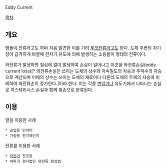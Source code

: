 Eddy Current

[[목차]]
== 개요 ==
맴돌이 전류라고도 하며 처음 발견한 이를 기려 [[푸코]][[전류]]라고도 한다. 도체 주변의 자기장이 급격하게 바뀔때 전자기 유도에 의해 발생하는 소용돌이 형태의 전류이다.

와전류가 발생하면 철심에 열이 발생하여 손실이 일어나고 이것을 와전류손실(eddy current loss)[* 와전류손실은 쓰이는 도체의 상수와 자속밀도의 자승과 주파수의 자승으로 계산되며 이때의 상수는 쓰이는 도체의 재료마다 다른데 도체의 두께의 자승에 비례하여 와전류손이 증가한다.]이라 한다. 이는 각종 [[변압기]]나 유도기에서 나타나는 손실로 히스테리시스 손실과 함께 철손으로 분류된다. 

== 이용 ==

열을 이용한 사례
 * 공업용 인덕터
 * 가정용 전기레인지

전류를 이용한 사례
 * [[자전거]] 전조등
 * 비파괴 검사법인 와전류 탐상법
